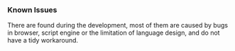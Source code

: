 === Known Issues ===
There are found during the development, most of them are caused by bugs in browser, script engine or the limitation of language design, and do not have a tidy workaround.<br>
{{{TAB character may not display correctly in Windows Internet Explorer and HTA. (Trident implementation behavior)}}}<br>
{{{Variable definition does not work. (ECMAScript eval behavior)}}}<br>
{{{String assignments may not work correctly, if the source string contains NUL character. (Trident behavior)}}}<br>